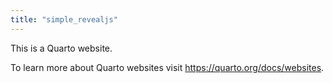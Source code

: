 ```yaml
---
title: "simple_revealjs"
---
```


This is a Quarto website.

To learn more about Quarto websites visit <https://quarto.org/docs/websites>.
